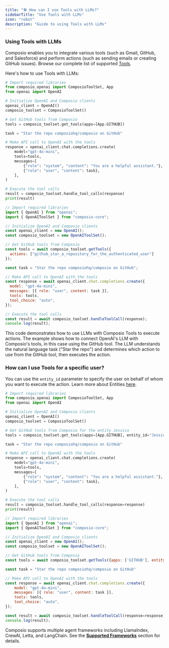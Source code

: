```yaml
---
title: "🛠️ How can I use Tools with LLMs?"
sidebarTitle: "Use Tools with LLMs"
icon: "robot"
description: "Guide to using Tools with LLMs"
---
```


### Using Tools with LLMs

Composio enables you to integrate various tools (such as Gmail, GitHub, and Salesforce) and perform actions (such as sending emails or creating GitHub issues). Browse our complete list of supported [Tools](https://app.composio.dev/apps).

Here's how to use Tools with LLMs:
<CodeGroup>
```python Python
# Import required libraries
from composio_openai import ComposioToolSet, App
from openai import OpenAI

# Initialize OpenAI and Composio clients
openai_client = OpenAI()
composio_toolset = ComposioToolSet()

# Get GitHub tools from Composio
tools = composio_toolset.get_tools(apps=[App.GITHUB])

task = "Star the repo composiohq/composio on GitHub"

# Make API call to OpenAI with the tools
response = openai_client.chat.completions.create(
    model="gpt-4o-mini",
    tools=tools,
    messages=[
        {"role": "system", "content": "You are a helpful assistant."},
        {"role": "user", "content": task},
    ],
)

# Execute the tool calls
result = composio_toolset.handle_tool_calls(response)
print(result)
```

```javascript JavaScript
// Import required libraries
import { OpenAI } from "openai";
import { OpenAIToolSet } from "composio-core";

// Initialize OpenAI and Composio clients
const openai_client = new OpenAI();
const composio_toolset = new OpenAIToolSet();

// Get GitHub tools from Composio
const tools = await composio_toolset.getTools({
  actions: ["github_star_a_repository_for_the_authenticated_user"]
});

const task = "Star the repo composiohq/composio on GitHub";

// Make API call to OpenAI with the tools
const response = await openai_client.chat.completions.create({
  model: "gpt-4o-mini",
  messages: [{ role: "user", content: task }],
  tools: tools,
  tool_choice: "auto",
});

// Execute the tool calls
const result = await composio_toolset.handleToolCall(response);
console.log(result);
  ```
</CodeGroup>

This code demonstrates how to use LLMs with Composio Tools to execute actions. The example shows how to connect OpenAI's LLM with Composio's tools, in this case using the GitHub tool. The LLM understands the natural language task ("Star the repo") and determines which action to use from the GitHub tool, then executes the action.

### How can I use Tools for a specific user?
You can use the `entity_id` parameter to specify the user on behalf of whom you want to execute the action. Learn more about Entities [here](/patterns/Auth/connected_account#entities).
<CodeGroup>
```python Python {10}
# Import required libraries
from composio_openai import ComposioToolSet, App
from openai import OpenAI

# Initialize OpenAI and Composio clients
openai_client = OpenAI()
composio_toolset = ComposioToolSet()

# Get GitHub tools from Composio for the entity Jessica
tools = composio_toolset.get_tools(apps=[App.GITHUB], entity_id="Jessica")

task = "Star the repo composiohq/composio on GitHub"

# Make API call to OpenAI with the tools
response = openai_client.chat.completions.create(
    model="gpt-4o-mini",
    tools=tools,
    messages=[
        {"role": "system", "content": "You are a helpful assistant."},
        {"role": "user", "content": task},
    ],
)

# Execute the tool calls
result = composio_toolset.handle_tool_calls(response=response)
print(result)
```
```javascript JavaScript {10}
// Import required libraries
import { OpenAI } from "openai";
import { OpenAIToolSet } from "composio-core";

// Initialize OpenAI and Composio clients
const openai_client = new OpenAI();
const composio_toolset = new OpenAIToolSet();

// Get GitHub tools from Composio
const tools = await composio_toolset.getTools({apps: ['GITHUB'], entityId: "Jessica"})

const task = "Star the repo composiohq/composio on GitHub"

// Make API call to OpenAI with the tools
const response = await openai_client.chat.completions.create({
    model: "gpt-4o-mini",
    messages: [{ role: "user", content: task }],
    tools: tools,
    tool_choice: "auto",
});

const result = await composio_toolset.handleToolCall(response=response);
console.log(result);
```
</CodeGroup>

Composio supports multiple agent frameworks including LlamaIndex, CrewAI, Letta, and LangChain. See the [**Supported Frameworks**](../../../framework) section for details.
